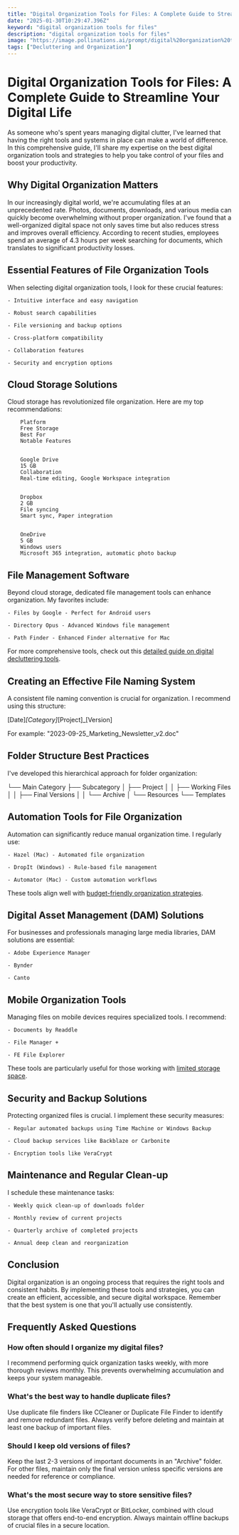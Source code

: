 ```yaml
---
title: "Digital Organization Tools for Files: A Complete Guide to Streamline Your Digital Life"
date: "2025-01-30T10:29:47.396Z"
keyword: "digital organization tools for files"
description: "digital organization tools for files"
image: "https://image.pollinations.ai/prompt/digital%20organization%20tools%20for%20files%2C%20realistic%20photo%2C%20high%20quality%2C%204k?width=1024&height=1024&nologo=true"
tags: ["Decluttering and Organization"]
---
```


# Digital Organization Tools for Files: A Complete Guide to Streamline Your Digital Life


As someone who's spent years managing digital clutter, I've learned that having the right tools and systems in place can make a world of difference. In this comprehensive guide, I'll share my expertise on the best digital organization tools and strategies to help you take control of your files and boost your productivity.



## Why Digital Organization Matters


In our increasingly digital world, we're accumulating files at an unprecedented rate. Photos, documents, downloads, and various media can quickly become overwhelming without proper organization. I've found that a well-organized digital space not only saves time but also reduces stress and improves overall efficiency. According to recent studies, employees spend an average of 4.3 hours per week searching for documents, which translates to significant productivity losses.



## Essential Features of File Organization Tools


When selecting digital organization tools, I look for these crucial features:




    - Intuitive interface and easy navigation

    - Robust search capabilities

    - File versioning and backup options

    - Cross-platform compatibility

    - Collaboration features

    - Security and encryption options



## Cloud Storage Solutions


Cloud storage has revolutionized file organization. Here are my top recommendations:




    
        Platform
        Free Storage
        Best For
        Notable Features
    
    
        Google Drive
        15 GB
        Collaboration
        Real-time editing, Google Workspace integration
    
    
        Dropbox
        2 GB
        File syncing
        Smart sync, Paper integration
    
    
        OneDrive
        5 GB
        Windows users
        Microsoft 365 integration, automatic photo backup
    




## File Management Software


Beyond cloud storage, dedicated file management tools can enhance organization. My favorites include:




    - Files by Google - Perfect for Android users

    - Directory Opus - Advanced Windows file management

    - Path Finder - Enhanced Finder alternative for Mac



For more comprehensive tools, check out this [detailed guide on digital decluttering tools](https://productivityprospect.com/blog/best-tools-for-digital-decluttering-and-organization/).



## Creating an Effective File Naming System


A consistent file naming convention is crucial for organization. I recommend using this structure:



[Date]_[Category]_[Project]_[Version]

For example: "2023-09-25_Marketing_Newsletter_v2.doc"



## Folder Structure Best Practices


I've developed this hierarchical approach for folder organization:




└── Main Category
    ├── Subcategory
    │   ├── Project
    │   │   ├── Working Files
    │   │   ├── Final Versions
    │   │   └── Archive
    │   └── Resources
    └── Templates


## Automation Tools for File Organization


Automation can significantly reduce manual organization time. I regularly use:




    - Hazel (Mac) - Automated file organization

    - DropIt (Windows) - Rule-based file management

    - Automator (Mac) - Custom automation workflows



These tools align well with [budget-friendly organization strategies](https://productivityprospect.com/blog/affordable-home-organization-hacks-for-tight-budgets/).



## Digital Asset Management (DAM) Solutions


For businesses and professionals managing large media libraries, DAM solutions are essential:




    - Adobe Experience Manager

    - Bynder

    - Canto



## Mobile Organization Tools


Managing files on mobile devices requires specialized tools. I recommend:




    - Documents by Readdle

    - File Manager + 

    - FE File Explorer



These tools are particularly useful for those working with [limited storage space](https://productivityprospect.com/blog/budget-friendly-home-organization-tips-for-small-spaces/).



## Security and Backup Solutions


Protecting organized files is crucial. I implement these security measures:




    - Regular automated backups using Time Machine or Windows Backup

    - Cloud backup services like Backblaze or Carbonite

    - Encryption tools like VeraCrypt



## Maintenance and Regular Clean-up


I schedule these maintenance tasks:




    - Weekly quick clean-up of downloads folder

    - Monthly review of current projects

    - Quarterly archive of completed projects

    - Annual deep clean and reorganization



## Conclusion


Digital organization is an ongoing process that requires the right tools and consistent habits. By implementing these tools and strategies, you can create an efficient, accessible, and secure digital workspace. Remember that the best system is one that you'll actually use consistently.



## Frequently Asked Questions


### How often should I organize my digital files?

I recommend performing quick organization tasks weekly, with more thorough reviews monthly. This prevents overwhelming accumulation and keeps your system manageable.



### What's the best way to handle duplicate files?

Use duplicate file finders like CCleaner or Duplicate File Finder to identify and remove redundant files. Always verify before deleting and maintain at least one backup of important files.



### Should I keep old versions of files?

Keep the last 2-3 versions of important documents in an "Archive" folder. For other files, maintain only the final version unless specific versions are needed for reference or compliance.



### What's the most secure way to store sensitive files?

Use encryption tools like VeraCrypt or BitLocker, combined with cloud storage that offers end-to-end encryption. Always maintain offline backups of crucial files in a secure location.

